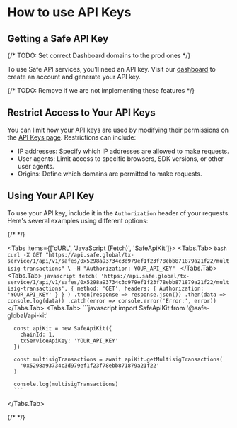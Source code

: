 
# How to use API Keys

## Getting a Safe API Key

{/* TODO: Set correct Dashboard domains to the prod ones */}

To use Safe API services, you'll need an API key. Visit our [dashboard](https://developer.5afe.dev) to create an account and generate your API key.

{/* TODO: Remove if we are not implementing these features */}

## Restrict Access to Your API Keys

You can limit how your API keys are used by modifying their permissions on the [API Keys page](https://developer.5afe.dev/api-keys). Restrictions can include:

- IP addresses: Specify which IP addresses are allowed to make requests.
- User agents: Limit access to specific browsers, SDK versions, or other user agents.
- Origins: Define which domains are permitted to make requests.

## Using Your API Key

To use your API key, include it in the `Authorization` header of your requests. Here's several examples using different options:

{/* <!-- vale off --> */}

<Tabs items={['cURL', 'JavaScript (Fetch)', 'SafeApiKit']}>
  <Tabs.Tab>
    ```bash
      curl -X GET "https://api.safe.global/tx-service/1/api/v1/safes/0x5298a93734c3d979ef1f23f78ebb871879a21f22/multisig-transactions" \
      -H "Authorization: YOUR_API_KEY"
    ```
  </Tabs.Tab>
  <Tabs.Tab>
    ```javascript
      fetch(
        'https://api.safe.global/tx-service/1/api/v1/safes/0x5298a93734c3d979ef1f23f78ebb871879a21f22/multisig-transactions',
        {
          method: 'GET',
          headers: {
            Authorization: 'YOUR_API_KEY'
          }
        }
      )
        .then(response => response.json())
        .then(data => console.log(data))
        .catch(error => console.error('Error:', error))
      ```
  </Tabs.Tab>
  <Tabs.Tab>
    ```javascript
      import SafeApiKit from '@safe-global/api-kit'

      const apiKit = new SafeApiKit({
        chainId: 1,
        txServiceApiKey: 'YOUR_API_KEY'
      })

      const multisigTransactions = await apiKit.getMultisigTransactions(
        '0x5298a93734c3d979ef1f23f78ebb871879a21f22'
      )

      console.log(multisigTransactions)
      ```

  </Tabs.Tab>
</Tabs>

{/* <!-- vale on --> */}
